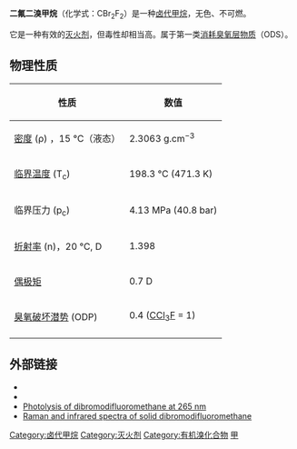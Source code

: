 {{chembox
| verifiedrevid = 414418288
| ImageFile_Ref = {{chemboximage|correct|??}}
| ImageFile = Dibromodifluoromethane.png
| ImageSize = 120px
| IUPACName = Dibromodifluoromethane
| OtherNames = 二溴二氟甲烷, 二氟二溴化碳, Halon 1202, Fluorocarbon 12-B2, FC 12-B2, R 12B2, UN 1941
| Section1 = {{Chembox Identifiers
|   ChemSpiderID_Ref = {{chemspidercite|correct|chemspider}}
| ChemSpiderID = 6142
| ChEMBL_Ref = {{ebicite|correct|EBI}}
| ChEMBL = 499553
| StdInChI_Ref = {{stdinchicite|correct|chemspider}}
| StdInChI = 1S/CBr2F2/c2-1(3,4)5
| StdInChIKey_Ref = {{stdinchicite|correct|chemspider}}
| StdInChIKey = AZSZCFSOHXEJQE-UHFFFAOYSA-N
| CASNo_Ref = {{cascite|correct|??}}
| CASNo = 75-61-6
|   EINECS = 200-885-5
|   PubChem = 6382
|   SMILES = C(F)(F)(Br)Br
|   InChI = 1/CBr2F2/c2-1(3,4)5
|   RTECS = PA7525000
  }}
| Section2 = {{Chembox Properties
|   Formula = CBr<sub>2</sub>F<sub>2</sub>
|   MolarMass = 209.82
|   Appearance = 无色气体/液体
|   Density = 8.7 kg/m³（气态）
2.27 g/cm³（液态）
|   MeltingPt = -101.1°C
|   BoilingPt = 22.8 °C
|   Solubility = 不可溶
|   LogP = 1.99
|   VaporPressure = 83 kPa（20 °C）
  }}
| Section3 = {{Chembox Hazards
|   MainHazards = 危害环境 ('''N''')
|   NFPA-H = 2
|   NFPA-F = 0
|   NFPA-R = 0
|   NFPA-O = 
|   SPhrases = {{S23}}, {{S24/25}}
|   FlashPt = 
|   Autoignition = 
  }}
}}
'''二氟二溴甲烷'''（化学式：CBr<sub>2</sub>F<sub>2</sub>）是一种[[卤代甲烷|卤代甲烷]]，无色、不可燃。

它是一种有效的[[灭火剂|灭火剂]]，但毒性却相当高。属于第一类[[臭氧层空洞|消耗臭氧层物质]]（ODS）。

== 物理性质 ==
{| class="wikitable"
! 性质
! 数值
|-
| [[密度|密度]] (ρ) ，15 °C（液态）
| 2.3063 g.cm<sup>−3</sup>
|-
| [[临界温度|临界温度]] (T<sub>c</sub>)
| 198.3 °C (471.3 K)
|-
| 临界压力 (p<sub>c</sub>)
| 4.13 MPa (40.8 bar)
|-
| [[折射率|折射率]] (n)，20 °C, D
| 1.398
|-
| [[偶极矩|偶极矩]]
| 0.7 D
|-
| [[臭氧破坏潜势|臭氧破坏潜势]] (ODP)
| 0.4 ([[一氟三氯甲烷|CCl<sub>3</sub>F]] = 1)
|-
|}

== 外部链接 ==
* {{ICSC|1419|14}}
* {{PGCH|0214}}
* [http://www.rsc.org/publishing/journals/article.asp?doi=f19726801559 Photolysis of dibromodifluoromethane at 265 nm]{{Wayback|url=http://www.rsc.org/publishing/journals/article.asp?doi=f19726801559 |date=20070930224735 }}
* [http://www3.interscience.wiley.com/cgi-bin/abstract/110457787/ABSTRACT?CRETRY=1&SRETRY=0 Raman and infrared spectra of solid dibromodifluoromethane]{{Webarchive|url=https://archive.today/20121210045110/http://www3.interscience.wiley.com/cgi-bin/abstract/110457787/ABSTRACT?CRETRY=1&SRETRY=0 |date=2012-12-10 }}

{{卤代甲烷}}

[[Category:卤代甲烷|Category:卤代甲烷]]
[[Category:灭火剂|Category:灭火剂]]
[[Category:有机溴化合物|Category:有机溴化合物]]
[[Category:全卤化合物|甲]]